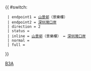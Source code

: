 {{ #switch: {{{format|}}}
  | endpoint1 = [[山景邨]]（景樂樓）
  | endpoint2 = [[深圳灣口岸公共運輸交匯處|深圳灣口岸]]
  | direction = 2
  | status =
  | inline = [[山景邨]]（景樂樓） ↔ [[深圳灣口岸公共運輸交匯處|深圳灣口岸]]
  | normal =
  | full =
}}<noinclude>[[Category:城巴路線模板|B3A]]</noinclude>